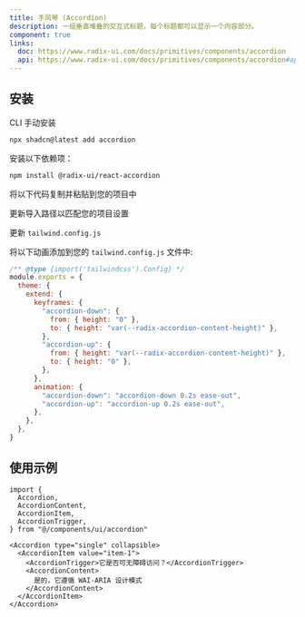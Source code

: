 ```yaml
---
title: 手风琴 (Accordion)
description: 一组垂直堆叠的交互式标题，每个标题都可以显示一个内容部分。
component: true
links:
  doc: https://www.radix-ui.com/docs/primitives/components/accordion
  api: https://www.radix-ui.com/docs/primitives/components/accordion#api-reference
---
```


<ComponentPreview
  name="accordion-demo"
  className="[&_.preview>[data-orientation=vertical]]:sm:max-w-[70%]"
  description="包含三个项的手风琴组件"
/>

## 安装

<CodeTabs>

<TabsList>
  <TabsTrigger value="cli">CLI</TabsTrigger>
  <TabsTrigger value="manual">手动安装</TabsTrigger>
</TabsList>

<TabsContent value="cli">

```bash
npx shadcn@latest add accordion
```

</TabsContent>

<TabsContent value="manual">

<Steps>

<Step>安装以下依赖项：</Step>

```bash
npm install @radix-ui/react-accordion
```

<Step>将以下代码复制并粘贴到您的项目中</Step>

<ComponentSource name="accordion" />

<Step>更新导入路径以匹配您的项目设置</Step>

<Step>更新 `tailwind.config.js`</Step>

将以下动画添加到您的 `tailwind.config.js` 文件中:

```js title="tailwind.config.js" {5-18}
/** @type {import('tailwindcss').Config} */
module.exports = {
  theme: {
    extend: {
      keyframes: {
        "accordion-down": {
          from: { height: "0" },
          to: { height: "var(--radix-accordion-content-height)" },
        },
        "accordion-up": {
          from: { height: "var(--radix-accordion-content-height)" },
          to: { height: "0" },
        },
      },
      animation: {
        "accordion-down": "accordion-down 0.2s ease-out",
        "accordion-up": "accordion-up 0.2s ease-out",
      },
    },
  },
}
```

</Steps>

</TabsContent>

</CodeTabs>

## 使用示例

```tsx
import {
  Accordion,
  AccordionContent,
  AccordionItem,
  AccordionTrigger,
} from "@/components/ui/accordion"
```

```tsx
<Accordion type="single" collapsible>
  <AccordionItem value="item-1">
    <AccordionTrigger>它是否可无障碍访问？</AccordionTrigger>
    <AccordionContent>
      是的，它遵循 WAI-ARIA 设计模式
    </AccordionContent>
  </AccordionItem>
</Accordion>
```
